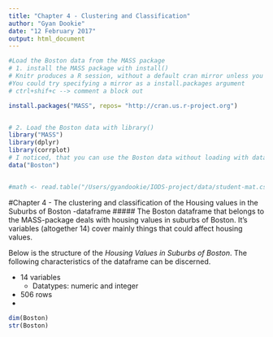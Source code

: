 ```yaml
---
title: "Chapter 4 - Clustering and Classification"
author: "Gyan Dookie"
date: "12 February 2017"
output: html_document
---
```

```r
#Load the Boston data from the MASS package
# 1. install the MASS package with install()
# Knitr produces a R session, without a default cran mirror unless you specifically asked for one. We tend to forget we need to set up CRAN for every R session when we use Rstudio because it takes care of it, but only for interactive use, not for knitr.
#You could try specifying a mirror as a install.packages argument
# ctrl+shif+c --> comment a block out

install.packages("MASS", repos= "http://cran.us.r-project.org")


# 2. Load the Boston data with library()
library("MASS")
library(dplyr)
library(corrplot)
# I noticed, that you can use the Boston data without loading with data (if you loaded MASS with the library() function. Nevertheless, let's anyway use data as in the Datacamp exercise)
data("Boston")


#math <- read.table("/Users/gyandookie/IODS-project/data/student-mat.csv",sep=";", header=TRUE)
```
#Chapter 4 - The clustering and classification of the Housing values in the Suburbs of Boston -dataframe
##### The Boston dataframe that belongs to the MASS-package deals with housing values in suburbs of Boston. It's variables (altogether 14) cover mainly things that could affect housing values.

Below is the structure of the *Housing Values in Suburbs of Boston*. The following characteristics of the dataframe can be discerned.

* 14 variables
    * Datatypes: numeric and integer
* 506 rows
* 
```r
dim(Boston)
str(Boston)

```
<!--Show a graphical overview of the data (GD:how many variables / plot?) and show summaries of the variables in the data (GD: kertaa summary()-funktion toimita). Describe and interpret the outputs, commenting on the distributions of the variables and the relationships between them.-->
```r

```
<!-- Standardize the dataset and print out summaries of the scaled data. How did the variables change? Create a categorical variable of the crime rate in the Boston dataset (from the scaled crime rate). Use the quantiles as the break points in the categorical variable. Drop the old crime rate variable from the dataset. Divide the dataset to train and test sets, so that 80% of the data belongs to the train set. (2 points) -->
```r

```
<!-- Fit the linear discriminant analysis on the train set. Use the categorical crime rate as the target variable and all the other variables in the dataset as predictor variables. Draw the LDA (bi)plot. (3 points) -->

```r

```
<!-- Reload the Boston dataset and standardize the dataset (we did not do this in the Datacamp exercises, but you should scale the variables to get comparable distances). Calculate the distances between the observations. Run k-means algorithm on the dataset. Investigate what is the optimal number of clusters and run the algorithm again. Visualize the clusters (for example with the pairs() or ggpairs() functions, where the clusters are separated with colors) and interpret the results. (4 points) -->

```r
```
<!-- 
Save the crime categories from the test set and then remove the categorical crime variable from the test dataset (GD: mutate()?). Then predict the classes with the LDA model on the test data. Cross tabulate the results with the crime categories from the test set. Comment on the results. (3 points)
-->

